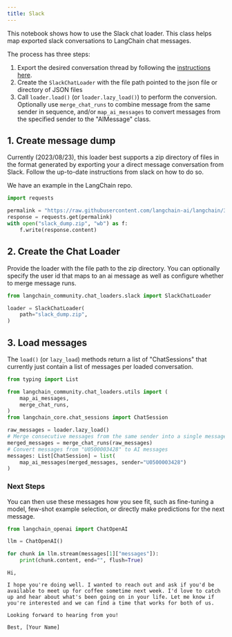 ```yaml
---
title: Slack
---
```


This notebook shows how to use the Slack chat loader. This class helps map exported slack conversations to LangChain chat messages.

The process has three steps:
1. Export the desired conversation thread by following the [instructions here](https://slack.com/help/articles/1500001548241-Request-to-export-all-conversations).
2. Create the `SlackChatLoader` with the file path pointed to the json file or directory of JSON files
3. Call `loader.load()` (or `loader.lazy_load()`) to perform the conversion. Optionally use `merge_chat_runs` to combine message from the same sender in sequence, and/or `map_ai_messages` to convert messages from the specified sender to the "AIMessage" class.

## 1. Create message dump

Currently (2023/08/23), this loader best supports a zip directory of files in the format generated by exporting your a direct message conversation from Slack. Follow the up-to-date instructions from slack on how to do so.

We have an example in the LangChain repo.


```python
import requests

permalink = "https://raw.githubusercontent.com/langchain-ai/langchain/342087bdfa3ac31d622385d0f2d09cf5e06c8db3/libs/langchain/tests/integration_tests/examples/slack_export.zip"
response = requests.get(permalink)
with open("slack_dump.zip", "wb") as f:
    f.write(response.content)
```

## 2. Create the Chat Loader

Provide the loader with the file path to the zip directory. You can optionally specify the user id that maps to an ai message as well as configure whether to merge message runs.


```python
from langchain_community.chat_loaders.slack import SlackChatLoader
```


```python
loader = SlackChatLoader(
    path="slack_dump.zip",
)
```

## 3. Load messages

The `load()` (or `lazy_load`) methods return a list of "ChatSessions" that currently just contain a list of messages per loaded conversation.


```python
from typing import List

from langchain_community.chat_loaders.utils import (
    map_ai_messages,
    merge_chat_runs,
)
from langchain_core.chat_sessions import ChatSession

raw_messages = loader.lazy_load()
# Merge consecutive messages from the same sender into a single message
merged_messages = merge_chat_runs(raw_messages)
# Convert messages from "U0500003428" to AI messages
messages: List[ChatSession] = list(
    map_ai_messages(merged_messages, sender="U0500003428")
)
```

### Next Steps

You can then use these messages how you see fit, such as fine-tuning a model, few-shot example selection, or directly make predictions for the next message. 


```python
from langchain_openai import ChatOpenAI

llm = ChatOpenAI()

for chunk in llm.stream(messages[1]["messages"]):
    print(chunk.content, end="", flush=True)
```
```output
Hi, 

I hope you're doing well. I wanted to reach out and ask if you'd be available to meet up for coffee sometime next week. I'd love to catch up and hear about what's been going on in your life. Let me know if you're interested and we can find a time that works for both of us. 

Looking forward to hearing from you!

Best, [Your Name]
```
